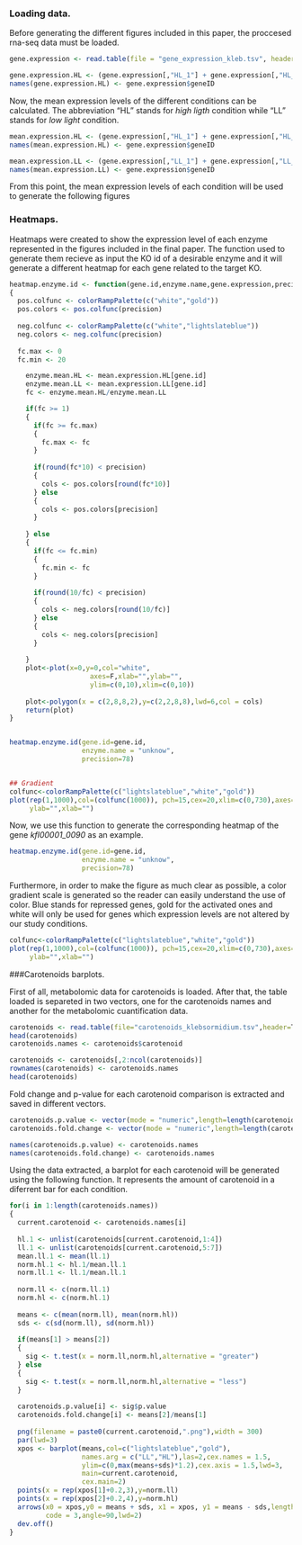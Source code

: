 ### Loading data. 

Before generating the different figures included in this paper, the proccesed rna-seq data must be loaded.

```r
gene.expression <- read.table(file = "gene_expression_kleb.tsv", header=T, as.is=T)

gene.expression.HL <- (gene.expression[,"HL_1"] + gene.expression[,"HL_2"])/2
names(gene.expression.HL) <- gene.expression$geneID

```

Now, the mean expression levels of the different conditions can be calculated. The abbreviation "HL" stands for *high ligth* condition while "LL" stands for *low light* condition.
```r
mean.expression.HL <- (gene.expression[,"HL_1"] + gene.expression[,"HL_2"])/2
names(mean.expression.HL) <- gene.expression$geneID

mean.expression.LL <- (gene.expression[,"LL_1"] + gene.expression[,"LL_2"])/2
names(mean.expression.LL) <- gene.expression$geneID

```

From this point, the mean expression levels of each condition will be used to generate the following figures 

### Heatmaps.

Heatmaps were created to show the expression level of each enzyme represented in the figures included in the final paper. The function used to generate them recieve as input the KO id of a desirable enzyme and it will generate a different heatmap for each gene related to the target KO.

```r
heatmap.enzyme.id <- function(gene.id,enzyme.name,gene.expression,precision)
{
  pos.colfunc <- colorRampPalette(c("white","gold"))
  pos.colors <- pos.colfunc(precision)
  
  neg.colfunc <- colorRampPalette(c("white","lightslateblue"))
  neg.colors <- neg.colfunc(precision)
  
  fc.max <- 0
  fc.min <- 20

    enzyme.mean.HL <- mean.expression.HL[gene.id]
    enzyme.mean.LL <- mean.expression.LL[gene.id]
    fc <- enzyme.mean.HL/enzyme.mean.LL

    if(fc >= 1)
    {
      if(fc >= fc.max)
      {
        fc.max <- fc
      }
      
      if(round(fc*10) < precision)
      {
        cols <- pos.colors[round(fc*10)]
      } else
      {
        cols <- pos.colors[precision]
      }
      
    } else
    {
      if(fc <= fc.min)
      {
        fc.min <- fc
      }
      
      if(round(10/fc) < precision)
      {
        cols <- neg.colors[round(10/fc)]
      } else
      {
        cols <- neg.colors[precision]
      }
      
    }
    plot<-plot(x=0,y=0,col="white",
                    axes=F,xlab="",ylab="",
                    ylim=c(0,10),xlim=c(0,10))
    
    plot<-polygon(x = c(2,8,8,2),y=c(2,2,8,8),lwd=6,col = cols)
    return(plot)
}


heatmap.enzyme.id(gene.id=gene.id, 
                  enzyme.name = "unknow",                                                            gene.expression=gene.expression,
                  precision=78)


## Gradient
colfunc<-colorRampPalette(c("lightslateblue","white","gold"))
plot(rep(1,1000),col=(colfunc(1000)), pch=15,cex=20,xlim=c(0,730),axes=F,
     ylab="",xlab="")
```

Now, we use this function to generate the corresponding heatmap of the gene *kfl00001_0090* as an example.

```r

heatmap.enzyme.id(gene.id=gene.id, 
                  enzyme.name = "unknow",                                                            gene.expression=gene.expression,
                  precision=78)

```

Furthermore, in order to make the figure as much clear as possible, a color gradient scale is generated so the reader can easily understand the use of color. Blue stands for repressed genes, gold for the activated ones and white will only be used for genes which expression levels are not altered by our study conditions. 
```r

colfunc<-colorRampPalette(c("lightslateblue","white","gold"))
plot(rep(1,1000),col=(colfunc(1000)), pch=15,cex=20,xlim=c(0,730),axes=F,
     ylab="",xlab="")

```

###Carotenoids barplots.

First of all, metabolomic data for carotenoids is loaded. After that, the table loaded is separeted in two vectors, one for the carotenoids names and another for the metabolomic cuantification data. 

```r
carotenoids <- read.table(file="carotenoids_klebsormidium.tsv",header=T,sep="\t",as.is=T)
head(carotenoids)
carotenoids.names <- carotenoids$carotenoid

carotenoids <- carotenoids[,2:ncol(carotenoids)]
rownames(carotenoids) <- carotenoids.names
head(carotenoids)

```

Fold change and p-value for each carotenoid comparison is extracted and saved in different vectors.
```r

carotenoids.p.value <- vector(mode = "numeric",length=length(carotenoids.names))
carotenoids.fold.change <- vector(mode = "numeric",length=length(carotenoids.names))

names(carotenoids.p.value) <- carotenoids.names
names(carotenoids.fold.change) <- carotenoids.names
```

Using the data extracted, a barplot for each carotenoid will be generated using the following function. It represents the amount of carotenoid in a diferrent bar for each condition. 

```r
for(i in 1:length(carotenoids.names))
{
  current.carotenoid <- carotenoids.names[i]
  
  hl.1 <- unlist(carotenoids[current.carotenoid,1:4])
  ll.1 <- unlist(carotenoids[current.carotenoid,5:7])
  mean.ll.1 <- mean(ll.1)
  norm.hl.1 <- hl.1/mean.ll.1
  norm.ll.1 <- ll.1/mean.ll.1
  
  norm.ll <- c(norm.ll.1)
  norm.hl <- c(norm.hl.1)
  
  means <- c(mean(norm.ll), mean(norm.hl))
  sds <- c(sd(norm.ll), sd(norm.hl))
  
  if(means[1] > means[2])
  {
    sig <- t.test(x = norm.ll,norm.hl,alternative = "greater")
  } else
  {
    sig <- t.test(x = norm.ll,norm.hl,alternative = "less")
  }
  
  carotenoids.p.value[i] <- sig$p.value
  carotenoids.fold.change[i] <- means[2]/means[1]
  
  png(filename = paste0(current.carotenoid,".png"),width = 300)
  par(lwd=3)
  xpos <- barplot(means,col=c("lightslateblue","gold"),
                  names.arg = c("LL","HL"),las=2,cex.names = 1.5,
                  ylim=c(0,max(means+sds)*1.2),cex.axis = 1.5,lwd=3,
                  main=current.carotenoid,
                  cex.main=2)
  points(x = rep(xpos[1]+0.2,3),y=norm.ll)
  points(x = rep(xpos[2]+0.2,4),y=norm.hl)
  arrows(x0 = xpos,y0 = means + sds, x1 = xpos, y1 = means - sds,length = 0.1,
         code = 3,angle=90,lwd=2)
  dev.off()
}



```
